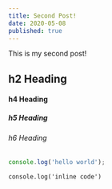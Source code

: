 ```yaml
---
title: Second Post!
date: 2020-05-08
published: true
---
```

This is my second post!

## h2 Heading

#### h4 Heading

##### h5 Heading

###### h6 Heading

```js
console.log('hello world');
```

`console.log('inline code')`